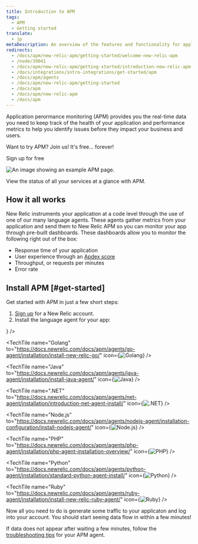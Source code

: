 ```yaml
---
title: Introduction to APM
tags:
  - APM
  - Getting started
translate:
  - jp
metaDescription: An overview of the features and functionality for application performance management in New Relic.
redirects:
  - /docs/apm/new-relic-apm/getting-started/welcome-new-relic-apm
  - /node/39041
  - /docs/apm/new-relic-apm/getting-started/introduction-new-relic-apm
  - /docs/integrations/intro-integrations/get-started/apm
  - /docs/apm/agents
  - /docs/apm/new-relic-apm/getting-started
  - /docs/apm
  - /docs/apm/new-relic-apm
  - /docs/apm 
---
```











Application perormance monitoring (APM) provides you the real-time data you need to keep track of the health of your application and performance metrics to help you identify issues before they impact your business and users. 

Want to try APM? Join us! It's free... forever!

<ButtonGroup>
  <ButtonLink
    role="button"
    to="https://newrelic.com/signup"
    variant="primary"
  >
    Sign up for free
  </ButtonLink>
</ButtonGroup>

<img
  title="APM overview"
  alt="An image showing an example APM page."
  src={apmOverview}
/>

<figcaption>
  View the status of all your services at a glance with APM.
</figcaption>

## How it all works

New Relic instruments your application at a code level through the use of one of our many language agents. These agents gather metrics from your application and send them to New Relic APM so you can monitor your app through pre-built dashboards. These dashboards allow you to monitor the following right out of the box:

- Response time of your application
- User experience through an [Apdex score](/docs/apm/new-relic-apm/apdex/apdex-measure-user-satisfaction)
- Throughput, or requests per minutes
- Error rate

## Install APM [#get-started]

Get started with APM in just a few short steps:

1. [Sign up](https://newrelic.com/signup/) for a New Relic account.
2. Install the language agent for your app:

<TechTileGrid>
  <TechTile
    name="C"
    to="https://docs.newrelic.com/docs/apm/agents/c-sdk/install-configure/install-c-sdk-compile-link-your-code/"
    icon={<img src={clogo} alt="C"/>}
  />

  <TechTile
    name="Golang"
    to="https://docs.newrelic.com/docs/apm/agents/go-agent/installation/install-new-relic-go/"
    icon={<img src={gologo} alt="Golang"/>}
  />

  <TechTile
    name="Java"
    to="https://docs.newrelic.com/docs/apm/agents/java-agent/installation/install-java-agent/"
    icon={<img src={javalogo} alt="Java"/>}
  />

  <TechTile
    name=".NET"
    to="https://docs.newrelic.com/docs/apm/agents/net-agent/installation/introduction-net-agent-install/"
    icon={<img src={dotnetlogo} alt=".NET"/>}
  />

  <TechTile
    name="Node.js"
    to="https://docs.newrelic.com/docs/apm/agents/nodejs-agent/installation-configuration/install-nodejs-agent/"
    icon={<img src={nodejslogo} alt="Node.js"/>}
  />

  <TechTile
    name="PHP"
    to="https://docs.newrelic.com/docs/apm/agents/php-agent/installation/php-agent-installation-overview/"
    icon={<img src={phplogo} alt="PHP"/>}
  />

  <TechTile
    name="Python"
    to="https://docs.newrelic.com/docs/apm/agents/python-agent/installation/standard-python-agent-install/"
    icon={<img src={pythonlogo} alt="Python"/>}
  />

  <TechTile
    name="Ruby"
    to="https://docs.newrelic.com/docs/apm/agents/ruby-agent/installation/install-new-relic-ruby-agent/"
    icon={<img src={rubylogo} alt="Ruby"/>}
  />
</TechTileGrid>

Now all you need to do is generate some traffic to your applicaton and log into your account. You should start seeing data flow in within a few minutes!

If data does not appear after waiting a few minutes, follow the [troubleshooting tips](/docs/agents/manage-apm-agents/troubleshooting/not-seeing-data) for your APM agent.


